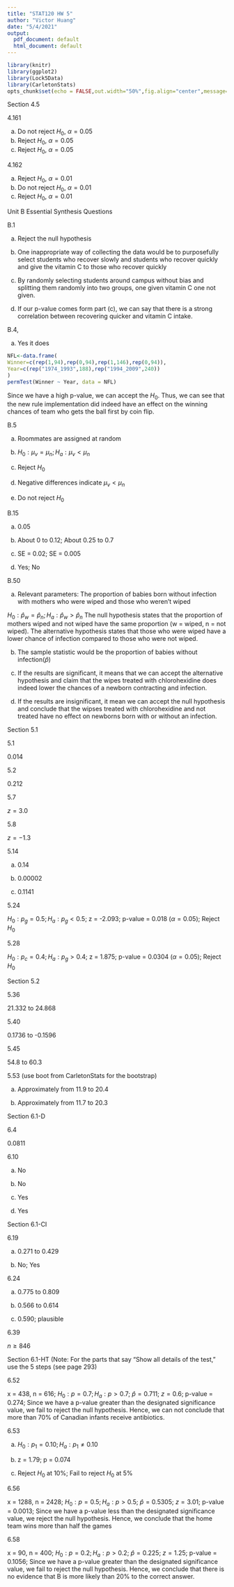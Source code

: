 ```yaml
---
title: "STAT120 HW 5"
author: "Victor Huang"
date: "5/4/2021"
output:
  pdf_document: default
  html_document: default
---
```


```r
library(knitr)
library(ggplot2)
library(Lock5Data)
library(CarletonStats)
opts_chunk$set(echo = FALSE,out.width="50%",fig.align="center",message=FALSE)
```

Section 4.5

4.161

a. Do not reject $H_{0}$, $\alpha = 0.05$
b. Reject $H_{0}$, $\alpha = 0.05$
c. Reject $H_{0}$, $\alpha = 0.05$

4.162

a. Reject $H_{0}$, $\alpha = 0.01$
b. Do not reject $H_{0}$, $\alpha = 0.01$
c. Reject $H_{0}$, $\alpha = 0.01$

Unit B Essential Synthesis Questions

B.1

a. Reject the null hypothesis

b. One inappropriate way of collecting the data would be to purposefully select students who recover slowly and students who recover quickly and give the vitamin C to those who recover quickly

c. By randomly selecting students around campus without bias and splitting them randomly into two groups, one given vitamin C one not given.

d. If our p-value comes form part (c), we can say that there is a strong correlation between recovering quicker and vitamin C intake.

B.4,

a. Yes it does

```r
NFL<-data.frame(
Winner=c(rep(1,94),rep(0,94),rep(1,146),rep(0,94)),
Year=c(rep("1974_1993",188),rep("1994_2009",240))
)
permTest(Winner ~ Year, data = NFL)
```
Since we have a high p-value, we can accept the $H_{0}$. Thus, we can see that the new rule implementation did indeed have an effect on the winning chances of team who gets the ball first by coin flip.

B.5

a. Roommates are assigned at random

b. $H_{0}: \mu_{v} = \mu_{n}; H_{a}: \mu_{v} < \mu_{n}$

c. Reject $H_{0}$

d. Negative differences indicate $\mu_{v} < \mu_{n}$

e. Do not reject $H_{0}$

B.15

a. 0.05

b. About 0 to 0.12; About 0.25 to 0.7

c. SE = 0.02; SE = 0.005

d. Yes; No

B.50

a. Relevant parameters: The proportion of babies born without infection with mothers who were wiped and those who weren't wiped

$H_{0}: \hat{p}_{w} = \hat{p}_{n}; H_{a}: \hat{p}_{w} > \hat{p}_{n}$ The null hypothesis states that the proportion of mothers wiped and not wiped have the same proportion (w = wiped, n = not wiped). The alternative hypothesis states that those who were wiped have a lower chance of infection compared to those who were not wiped.

b. The sample statistic would be the proportion of babies without infection$(\hat{p})$

c. If the results are significant, it means that we can accept the alternative hypothesis and claim that the wipes treated with chlorohexidine does indeed lower the chances of a newborn contracting and infection. 

d. If the results are insignificant, it mean we can accept the null hypothesis and conclude that the wipses treated with chlorohexidine and not treated have no effect on newborns born with or without an infection. 

Section 5.1

5.1

0.014

5.2

0.212

5.7

$z = 3.0$

5.8

$z = -1.3$

5.14

a. 0.14

b. 0.00002

c. 0.1141

5.24

$H_{0}: p_{g} = 0.5; H_{a}: p_{g} < 0.5$; z = -2.093; p-value = 0.018 ($\alpha = 0.05$); Reject $H_{0}$

5.28

$H_{0}: p_{c} = 0.4; H_{a}: p_{g} > 0.4$; z = 1.875; p-value = 0.0304 ($\alpha = 0.05$); Reject $H_{0}$

Section 5.2

5.36

21.332 to 24.868

5.40

0.1736 to -0.1596

5.45

54.8 to 60.3

5.53 (use boot from CarletonStats for the bootstrap)

a. Approximately from 11.9 to 20.4

b. Approximately from 11.7 to 20.3

Section 6.1-D

6.4

0.0811

6.10

a. No

b. No

c. Yes

d. Yes

Section 6.1-CI

6.19

a. 0.271 to 0.429

b. No; Yes

6.24

a. 0.775 to 0.809

b. 0.566 to 0.614

c. 0.590; plausible

6.39

$n \geq 846$

Section 6.1-HT (Note: For the parts that say “Show all details of the test,” use the 5 steps (see page 293)

6.52

x = 438, n = 616; $H_{0}: p = 0.7; H_{a}: p > 0.7$; $\hat{p} = 0.711$; $z = 0.6$; p-value = 0.274; Since we have a p-value greater than the designated significance value, we fail to reject the null hypothesis. Hence, we can not conclude that more than 70% of Canadian infants receive antibiotics. 

6.53

a. $H_{0}: p_{1} = 0.10; H_{a}: p_{1} \not= 0.10$

b. z = 1.79; p = 0.074

c. Reject $H_{0}$ at 10%; Fail to reject $H_{0}$ at 5%

6.56

x = 1288, n = 2428; $H_{0}: p = 0.5; H_{a}: p > 0.5$; $\hat{p} = 0.5305$; $z = 3.01$; p-value = 0.0013; Since we have a p-value less than the designated significance value, we reject the null hypothesis. Hence, we conclude that the home team wins more than half the games

6.58

x = 90, n = 400; $H_{0}: p = 0.2; H_{a}: p > 0.2$; $\hat{p} = 0.225$; $z = 1.25$; p-value = 0.1056; Since we have a p-value greater than the designated significance value, we fail to reject the null hypothesis. Hence, we conclude that there is no evidence that B is more likely than 20% to the correct answer.